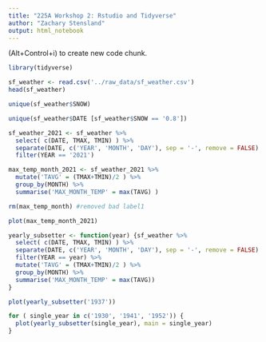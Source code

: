 ```yaml
---
title: "225A Workshop 2: Rstudio and Tidyverse"
author: "Zachary Stensland"
output: html_notebook
---
```

(Alt+Control+i) to create new code chunk.
```r
library(tidyverse)
```

```r
sf_weather <- read.csv('../raw_data/sf_weather.csv')
head(sf_weather)

unique(sf_weather$SNOW)

unique(sf_weather$DATE [sf_weather$SNOW == '0.8'])

```

```r
sf_weather_2021 <- sf_weather %>%
  select( c(DATE, TMAX, TMIN) ) %>%
  separate(DATE, c('YEAR', 'MONTH', 'DAY'), sep = '-', remove = FALSE) %>%
  filter(YEAR == '2021')
```

```r
max_temp_month_2021 <- sf_weather_2021 %>%
  mutate('TAVG' = (TMAX+TMIN)/2 ) %>%
  group_by(MONTH) %>%
  summarise('MAX_MONTH_TEMP' = max(TAVG) )

rm(max_temp_month) #removed bad label1

```

```r
plot(max_temp_month_2021)
```

```r
yearly_subsetter <- function(year) {sf_weather %>%
  select( c(DATE, TMAX, TMIN) ) %>%
  separate(DATE, c('YEAR', 'MONTH', 'DAY'), sep = '-', remove = FALSE) %>%
  filter(YEAR == year) %>%
  mutate('TAVG' = (TMAX+TMIN)/2 ) %>%
  group_by(MONTH) %>%
  summarise('MAX_MONTH_TEMP' = max(TAVG))
}
```

```r
plot(yearly_subsetter('1937'))
```
```r

for ( single_year in c('1930', '1941', '1952')) {
  plot(yearly_subsetter(single_year), main = single_year)
}

```

